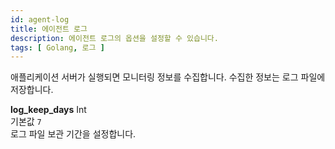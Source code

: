 ```yaml
---
id: agent-log
title: 에이전트 로그
description: 에이전트 로그의 옵션을 설정할 수 있습니다.
tags: [ Golang, 로그 ]
---
```


애플리케이션 서버가 실행되면 모니터링 정보를 수집합니다. 수집한 정보는 로그 파일에 저장합니다.

**log_keep_days** <span class='type'>Int</span><br/>
기본값 `7`<br/>로그 파일 보관 기간을 설정합니다.